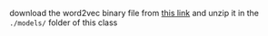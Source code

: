 download the word2vec binary file from [this link](https://drive.google.com/file/d/0B7XkCwpI5KDYNlNUTTlSS21pQmM/edit?usp=sharing) and unzip it in the `./models/` folder of this class
